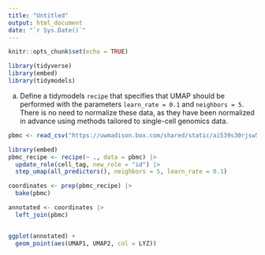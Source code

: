 ```yaml
---
title: "Untitled"
output: html_document
date: "`r Sys.Date()`"
---
```


```r
knitr::opts_chunk$set(echo = TRUE)
```

```r
library(tidyverse)
library(embed)
library(tidymodels)
```

a. Define a tidymodels `recipe` that specifies that UMAP should be performed
with the parameters `learn_rate = 0.1` and `neighbors = 5`. There is no need to
normalize these data, as they have been normalized in advance using methods
tailored to single-cell genomics data.

```r
pbmc <- read_csv("https://uwmadison.box.com/shared/static/ai539s30rjsw5ke4vxbjrxjaiihq7edk.csv")
```

```r
library(embed)
pbmc_recipe <- recipe(~ ., data = pbmc) |>
  update_role(cell_tag, new_role = "id") |>
  step_umap(all_predictors(), neighbors = 5, learn_rate = 0.1)
```

```r
coordinates <- prep(pbmc_recipe) |>
  bake(pbmc)
```


```r
annotated <- coordinates |>
  left_join(pbmc)


ggplot(annotated) +
  geom_point(aes(UMAP1, UMAP2, col = LYZ))
```


